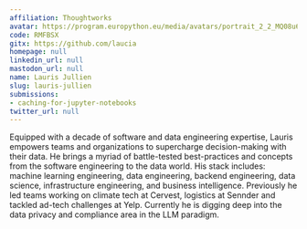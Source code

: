 ```yaml
---
affiliation: Thoughtworks
avatar: https://program.europython.eu/media/avatars/portrait_2_2_MQ08u6U.jpg
code: RMFBSX
gitx: https://github.com/laucia
homepage: null
linkedin_url: null
mastodon_url: null
name: Lauris Jullien
slug: lauris-jullien
submissions:
- caching-for-jupyter-notebooks
twitter_url: null
---
```


Equipped with a decade of software and data engineering expertise, Lauris empowers teams and organizations to supercharge decision-making with their data. He brings a myriad of battle-tested best-practices and concepts from the software engineering to the data world. His stack includes: machine learning engineering, data engineering, backend engineering, data science, infrastructure engineering, and business intelligence. Previously he led teams working on climate tech at Cervest, logistics at Sennder and tackled ad-tech challenges at Yelp. Currently he is digging deep into the data privacy and compliance area in the LLM paradigm.
